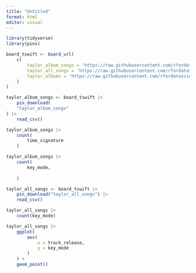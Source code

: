 ```yaml
---
title: "Untitled"
format: html
editor: visual
---
```


```r
library(tidyverse)
library(pins)
```

```r
board_tswift <- board_url(
    c(
        taylor_album_songs = 'https://raw.githubusercontent.com/rfordatascience/tidytuesday/master/data/2023/2023-10-17/taylor_album_songs.csv',
        taylor_all_songs = 'https://raw.githubusercontent.com/rfordatascience/tidytuesday/master/data/2023/2023-10-17/taylor_all_songs.csv',
        taylor_albums = 'https://raw.githubusercontent.com/rfordatascience/tidytuesday/master/data/2023/2023-10-17/taylor_albums.csv'
    )
)
```

```r
taylor_album_songs <- board_tswift |> 
    pin_download(
    "taylor_album_songs"
) |>
    read_csv()
```

```r
taylor_album_songs |>
    count(
        time_signature
    )
```

```r
taylor_album_songs |>
    count(
        key_mode,
        
    )
```

```r
taylor_all_songs <- board_tswift |>
    pin_download("taylor_all_songs") |>
    read_csv()
```

```r
taylor_all_songs |>
    count(key_mode)
```

```r
taylor_all_songs |>
    ggplot(
        aes(
            x = track_release,
            y = key_mode
        )
    ) +
    geom_point()
```

